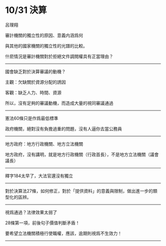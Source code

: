 # 10/31 決算

呂理翔

審計機關的獨立性的原因、意義内涵爲何

與其他的國家機關的獨立性的光譜的比較。

什麽情況是審計機關對於拒絕文件調閲權具有正當理由？

---

國會缺乏對於決算審議的動機？

主觀：欠缺關於資源分配的誘因

客觀：缺乏人力、時間、資源

所以，沒有足夠的審議動機，而造成大量的視同審議通過

---

憲法60條只是作爲最低標準

政府機關，絕對沒有負擔過重的問題，沒有人逼你去當公務員

---

地方政府：地方行政機關、地方立法機關

地方政府，沒有講明，就是地方行政機關（行政首長），不是地方立法機關（議會議長）

---

釋字184太早了，大法官還沒有獨立

---

對於決算法27條，如何修正，對於「提供資料」的意義與限制，做出進一步的類型化的區辨。

---

視爲通過？法律效果太弱了

28條第一項，前後句子價值判斷矛盾！

要希望立法機關積極行使職權，應該，逾期則視爲不生效力！

---


